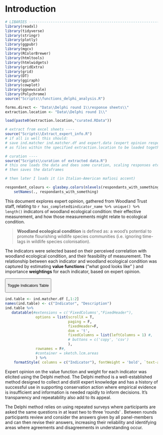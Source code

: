 # Introduction

```r

# LIBARIES ---------------------------------------------------------------
library(readxl)
library(tidyverse)
library(stringr)
library(plotly)
library(ggpubr)
library(mgcv)
library(RColorBrewer)
library(htmltools)
library(htmlwidgets)
library(gridExtra)
library(grid)
library(DT)
library(ggiraph)
library(cowplot)
library(ggnewscale)
library(Polychrome)
source("Scripts\\functions_delphi_analysis.R")

forms.direct <- "Data\\Delphi round 1\\response sheets\\"
extraction.location <- "Data\\Delphi round 1\\"

load(paste0(extraction.location,"curated.RData"))
```

```r

# extract from excel sheets ----
source("Scripts\\Extract_expert_info.R")
# if all is well this should:
# save ind.matcher ind.matcher.df and expert.data (expert opinion responses from the Delphi forms) 
# as files within the specified extraction.location to be loaded together

# curation ----
source("Scripts\\curation of extracted data.R")
# this one loads the data and does some curation, scaling responses etc
# then saves the dataframes

# then later I loads it (in Italian-American mafiosi accent)

```

```r
respondant_colours <- glasbey.colors(nlevels(respondants_with_something)+1)[-1] %>% as.character() %>% 
    setNames(., respondants_with_something)

```

This document explores expert opinion, gathered from Woodland Trust staff, relating to `r has_completed$indicator_name %>% unique() %>% length()` indicators of woodland ecological condition: their effective measurement, and how those measurements might relate to ecological condition.

> **Woodland ecological condition** is defined as: a wood's potential to promote flourishing wildlife species communities (i.e. ignoring time-lags in wildlife species colonisation).

The indicators were selected based on their perceived correlation with woodland ecological condition, and their feasibility of measurement. The relationship between each indicator and woodland ecological condition was captured by estimating **value functions** ("what good looks like" ) and importance **weightings** for each indicator, based on expert opinion.

<button class="btn btn-primary" type="button" data-bs-toggle="collapse" data-bs-target="#IndicatorsTable" aria-expanded="false" aria-controls="collapseExample">

Toggle Indicators Table

</button>

</p>

::: {#IndicatorsTable .collapse}
::: {.card .card-body}
```r

ind.table <- ind.matcher.df [,1:2]
names(ind.table) <- c("Indicator", "Description")
ind.table %>% 
   datatable(#extensions = c('FixedColumns',"FixedHeader"),
              options = list(scrollX = T, 
                             paging = F,
                             fixedHeader=F,
                             dom = 't',
                             fixedColumns = list(leftColumns = 1) #,
                             # buttons = c('copy', 'csv')
                             ),
              rownames = F#,
              #container = sketch.lcm.areas
              ) %>% 
    formatStyle( columns = c("Indicator"), fontWeight = 'bold', `text-align` = 'left', "white-space" = "nowrap") 

```
:::
:::

Expert opinion on the value function and weight for each indicator was elicited using the Delphi method. The Delphi method is a well-established method designed to collect and distill expert knowledge and has a history of successful use in supporting conservation action where empirical evidence is insufficient and information is needed rapidly to inform decisions. It's transparency and repeatability also add to its appeal.

The Delphi method relies on using repeated surveys where participants are asked the same questions in at least two to three ‘rounds’ . Between rounds participants review and consider the answers given by all panel-members and can then revise their answers, increasing their reliability <!-- (Edwards et al., 2011) --> and identifying areas where agreements and disagreements in understanding occur. <!-- (Buckley, 1995; Kangas, Alho, Kolehmainen, & Mononen, 1998; Landeta, 2006). -->
